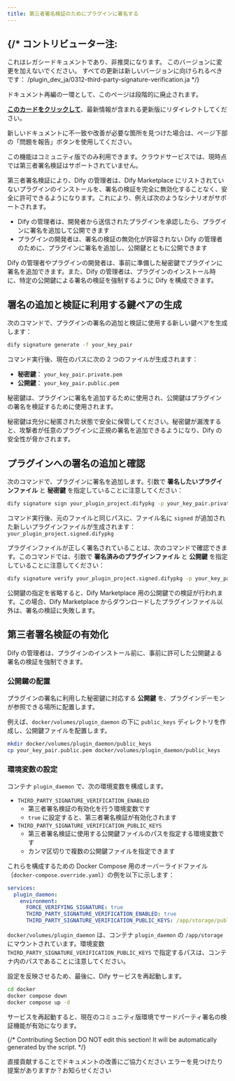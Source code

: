 ```yaml
---
title: 第三者署名検証のためにプラグインに署名する
---
```



{/* 
  コントリビューター注:
  ----------------
  これはレガシードキュメントであり、非推奨になります。
  このバージョンに変更を加えないでください。
  すべての更新は新しいバージョンに向けられるべきです：
  /plugin_dev_ja/0312-third-party-signature-verification.ja
*/}

<Card title="このドキュメントはまもなく非推奨になります" icon="circle-exclamation" href="/plugin_dev_ja/0312-third-party-signature-verification.ja">
  <p>ドキュメント再編の一環として、このページは段階的に廃止されます。</p>
  
  <p><u><b>このカードをクリックして</b></u>、最新情報が含まれる更新版にリダイレクトしてください。</p>
  
  <p>新しいドキュメントに不一致や改善が必要な箇所を見つけた場合は、ページ下部の「問題を報告」ボタンを使用してください。</p>
</Card>

<Warning>この機能はコミュニティ版でのみ利用できます。クラウドサービスでは、現時点では第三者署名検証はサポートされていません。</Warning>

第三者署名検証により、Dify の管理者は、Dify Marketplace にリストされていないプラグインのインストールを、署名の検証を完全に無効化することなく、安全に許可できるようになります。これにより、例えば次のようなシナリオがサポートされます。

* Dify の管理者は、開発者から送信されたプラグインを承認したら、プラグインに署名を追加して公開できます
* プラグインの開発者は、署名の検証の無効化が許容されない Dify の管理者のために、プラグインに署名を追加し、公開鍵とともに公開できます

Dify の管理者やプラグインの開発者は、事前に準備した秘密鍵でプラグインに署名を追加できます。また、Dify の管理者は、プラグインのインストール時に、特定の公開鍵による署名の検証を強制するように Dify を構成できます。

## 署名の追加と検証に利用する鍵ペアの生成

次のコマンドで、プラグインの署名の追加と検証に使用する新しい鍵ペアを生成します：

```bash
dify signature generate -f your_key_pair
```

コマンド実行後、現在のパスに次の 2 つのファイルが生成されます：

* **秘密鍵**： `your_key_pair.private.pem`
* **公開鍵**： `your_key_pair.public.pem`

秘密鍵は、プラグインに署名を追加するために使用され、公開鍵はプラグインの署名を検証するために使用されます。

<Warning>秘密鍵は充分に秘匿された状態で安全に保管してください。秘密鍵が漏洩すると、攻撃者が任意のプラグインに正規の署名を追加できるようになり、Dify の安全性が脅かされます。</Warning>

## プラグインへの署名の追加と確認

次のコマンドで、プラグインに署名を追加します。引数で **署名したいプラグインファイル** と **秘密鍵** を指定していることに注意してください：

```bash
dify signature sign your_plugin_project.difypkg -p your_key_pair.private.pem
```

コマンド実行後、元のファイルと同じパスに、ファイル名に `signed` が追加された新しいプラグインファイルが生成されます： `your_plugin_project.signed.difypkg`

プラグインファイルが正しく署名されていることは、次のコマンドで確認できます。このコマンドでは、引数で **署名済みのプラグインファイル** と **公開鍵** を指定していることに注意してください：

```bash
dify signature verify your_plugin_project.signed.difypkg -p your_key_pair.public.pem
```

<Info>公開鍵の指定を省略すると、Dify Marketplace 用の公開鍵での検証が行われます。この場合、Dify Marketplace からダウンロードしたプラグインファイル以外は、署名の検証に失敗します。</Info>

## 第三者署名検証の有効化

Dify の管理者は、プラグインのインストール前に、事前に許可した公開鍵よる署名の検証を強制できます。

### 公開鍵の配置

プラグインの署名に利用した秘密鍵に対応する **公開鍵** を、プラグインデーモンが参照できる場所に配置します。

例えば、`docker/volumes/plugin_daemon` の下に `public_keys` ディレクトリを作成し、公開鍵ファイルを配置します。

```bash
mkdir docker/volumes/plugin_daemon/public_keys
cp your_key_pair.public.pem docker/volumes/plugin_daemon/public_keys
```

### 環境変数の設定

コンテナ `plugin_daemon` で、次の環境変数を構成します。

* `THIRD_PARTY_SIGNATURE_VERIFICATION_ENABLED`
  * 第三者署名検証の有効化を行う環境変数です
  * `true` に設定すると、第三者署名検証が有効化されます
* `THIRD_PARTY_SIGNATURE_VERIFICATION_PUBLIC_KEYS`
  * 第三者署名検証に使用する公開鍵ファイルのパスを指定する環境変数です
  * カンマ区切りで複数の公開鍵ファイルを指定できます

これらを構成するための Docker Compose 用のオーバーライドファイル（`docker-compose.override.yaml`）の例を以下に示します：

```yaml
services:
  plugin_daemon:
    environment:
      FORCE_VERIFYING_SIGNATURE: true
      THIRD_PARTY_SIGNATURE_VERIFICATION_ENABLED: true
      THIRD_PARTY_SIGNATURE_VERIFICATION_PUBLIC_KEYS: /app/storage/public_keys/your_key_pair.public.pem
```

<Info>`docker/volumes/plugin_daemon` は、コンテナ `plugin_daemon` の `/app/storage`にマウントされています。環境変数 `THIRD_PARTY_SIGNATURE_VERIFICATION_PUBLIC_KEYS` で指定するパスは、コンテナ内のパスであることに注意してください。</Info>

設定を反映させるため、最後に、Dify サービスを再起動します。

```bash
cd docker
docker compose down
docker compose up -d
```

サービスを再起動すると、現在のコミュニティ版環境でサードパーティ署名の検証機能が有効になります。

{/*
Contributing Section
DO NOT edit this section!
It will be automatically generated by the script.
*/}

<CardGroup cols="2">
    <Card
        title="このページを編集する"
        icon="pen-to-square"
        href="https://github.com/langgenius/dify-docs-mintlify/edit/main/ja-jp/plugins/publish-plugins/signing-plugins-for-third-party-signature-verification.mdx"
    >
        直接貢献することでドキュメントの改善にご協力ください
    </Card>
    <Card
        title="問題を報告する"
        icon="github"
        href="https://github.com/langgenius/dify-docs-mintlify/issues/new?title=ドキュメントの問題%3A%20ng-plugins-for-third-party-signature-verificat&body=%23%23%20問題の説明%0A%3C%21--%20発見した問題について簡単に説明してください%20--%3E%0A%0A%23%23%20ページリンク%0Ahttps%3A%2F%2Fgithub.com%2Flanggenius%2Fdify-docs-mintlify%2Fblob%2Fmain%2Fja-jp/plugins/publish-plugins%2Fsigning-plugins-for-third-party-signature-verification.mdx%0A%0A%23%23%20提案される変更%0A%3C%21--%20特定の変更案がある場合は、ここで説明してください%20--%3E%0A%0A%3C%21--%20ドキュメントの品質向上にご協力いただきありがとうございます！%20--%3E"
    >
        エラーを見つけたり提案がありますか？お知らせください
    </Card>
</CardGroup>
